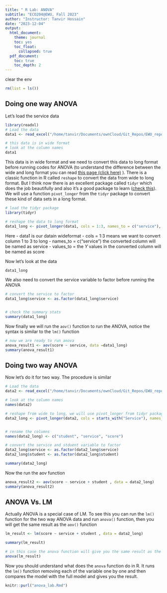 ```yaml
---
title: " R Lab: ANOVA"
subtitle: "ECO204@EWU, Fall 2023"
author: "Instructor: Tanvir Hossain"
date: "2023-12-04"
output:
  html_document:
    theme: journal
    toc: yes
    toc_float:
      collapsed: true
  pdf_document: 
    toc: true
    toc_depth: 2
--- 
```



clear the env

```r
rm(list = ls())
```

## Doing one way ANOVA

Let's load the service data

```r
library(readxl)
# Load the data
data1 <- read_excel("/home/tanvir/Documents/ownCloud/Git_Repos/EWU_repos/3_Fall_2023/eco_204/ewu-eco204.github.io/pdf_files/slides/05_anova/Codes/service_data_1.xlsx")

# this data is in wide format
# look at the column names
data1
```

This data is in wide format and we need to convert this data to long format before running codes for ANOVA (to understand the difference between the wide and long format you can read [this page (click here)](https://libguides.princeton.edu/R-reshape#:~:text=Introduction%20of%20wide%20and%20long,repeat%20in%20the%20first%20column.&text=We%20can%20see%20that%20in,value%20in%20the%20first%20column.) ). There is a classic function in R called `reshape` to convert the data from wide to long format. But I think now there is an excellent package called `tidyr` which does the job beautifully and also it's a good package to learn ([check this](https://tidyr.tidyverse.org/)). We will use a function  `pivot_longer` from the `tidyr` package to convert these kind of data sets in a long format.


```r

# load the tidyr package
library(tidyr)

# reshape the data to long format
data1_long <- pivot_longer(data1, cols = 1:3, names_to = c("service"), values_to = c("score"))

```


Here 
- data1 is our datain wideformat
- cols = 1:3 means we want to convert column 1 to 3 to long
- names_to = c("service") the converted column will be named as service
- values_to = the $Y$ values in the converted column will be named as score

Now let's look at the data

```r
data1_long
```

We also need to convert the service variable to factor before running the ANOVA

```r
# convert the service to factor
data1_long$service <- as.factor(data1_long$service)


# check the summary stats
summary(data1_long)

```

Now finally we will run the `aov()` function to run the ANOVA, notice the syntax is similar to the `lm()` function

```r
# now we are ready to run anova
anova_result1 <- aov(score ~ service, data =data1_long)
summary(anova_result1)

```


## Doing two way ANOVA

Now let's do it for two way. The procedure is similar

```r
# Load the data
data2 <- read_excel("/home/tanvir/Documents/ownCloud/Git_Repos/EWU_repos/3_Fall_2023/eco_204/ewu-eco204.github.io/pdf_files/slides/05_anova/Codes/service_data_2.xlsx")

# look at the column names
names(data2)
```

```r
# reshape from wide to long, we will use pivot_longer from tidyr package
data2_long <- pivot_longer(data2, cols = starts_with("Service"), names_to = c("service"), values_to = c("score"))


# rename the columns
names(data2_long) <- c("student", "service", "score")

# convert the service and stduent variable to factor
data2_long$service <- as.factor(data2_long$service)
data2_long$student <- as.factor(data2_long$student)

summary(data2_long)
```

Now the run the aov function

```r

anova_result2 <- aov(score ~ service + student , data = data2_long)
summary(anova_result2)

```


## ANOVA Vs. LM

Actually ANOVA is a special case of LM. To see this you can run the `lm()` function for the two way ANOVA data and run `anova()` function, then you will get the same result as the `aov()` function

```r
lm_result <- lm(score ~ service + student , data = data2_long)

summary(lm_result)

# in this case the anova function will give you the same result as the aov function
anova(lm_result)
```

Now you should understand what does the `anova` function do in R. It runs the `lm()` function removing each of the variable one by one and then compares the model with the full model and gives you the result. 




```r
knitr::purl("anova_lab.Rmd")
```





